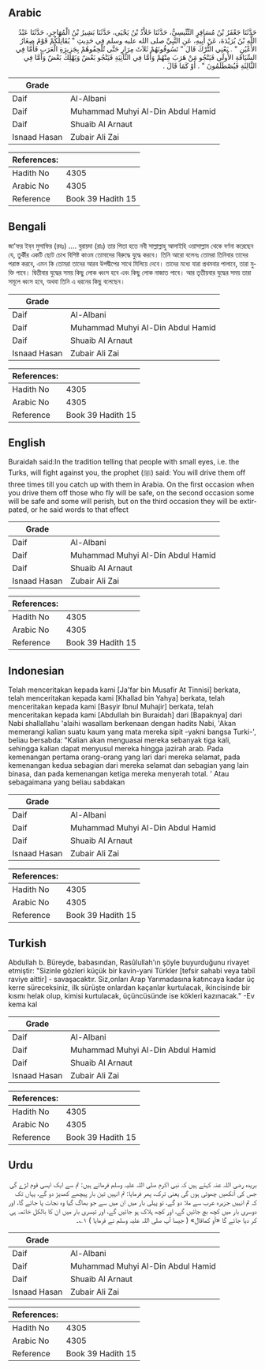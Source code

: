 ## Arabic


<div dir="rtl" lang="ar" style={{fontSize:'larger',backgroundColor:'#f8f9fa',padding:20}}>
حَدَّثَنَا جَعْفَرُ بْنُ مُسَافِرٍ التِّنِّيسِيُّ، حَدَّثَنَا خَلاَّدُ بْنُ يَحْيَى، حَدَّثَنَا بَشِيرُ بْنُ الْمُهَاجِرِ، حَدَّثَنَا عَبْدُ اللَّهِ بْنُ بُرَيْدَةَ، عَنْ أَبِيهِ، عَنِ النَّبِيِّ صلى الله عليه وسلم فِي حَدِيثِ ‏"‏ يُقَاتِلُكُمْ قَوْمٌ صِغَارُ الأَعْيُنِ ‏"‏ ‏.‏ يَعْنِي التُّرْكَ قَالَ ‏"‏ تَسُوقُونَهُمْ ثَلاَثَ مِرَارٍ حَتَّى تُلْحِقُوهُمْ بِجَزِيرَةِ الْعَرَبِ فَأَمَّا فِي السِّيَاقَةِ الأُولَى فَيَنْجُو مَنْ هَرَبَ مِنْهُمْ وَأَمَّا فِي الثَّانِيَةِ فَيَنْجُو بَعْضٌ وَيَهْلِكُ بَعْضٌ وَأَمَّا فِي الثَّالِثَةِ فَيُصْطَلَمُونَ ‏"‏ ‏.‏ أَوْ كَمَا قَالَ ‏.‏
</div>
<div style={{backgroundColor:'#f8f9fa',padding:20, marginBottom: 10}}><table> <thead> <tr> <th>Grade</th> <th></th> </tr> </thead> <tbody> <tr><td>Daif</td><td>Al-Albani</td></tr><tr><td>Daif</td><td>Muhammad Muhyi Al-Din Abdul Hamid</td></tr><tr><td>Daif</td><td>Shuaib Al Arnaut</td></tr><tr><td>Isnaad Hasan</td><td>Zubair Ali Zai</td></tr></tbody></table><table> <thead> <tr> <th>References:</th> <th></th> </tr> </thead> <tbody><tr><td>Hadith No</td><td>4305</td></tr><tr><td>Arabic No</td><td>4305</td></tr><tr><td>Reference</td><td>Book 39 Hadith 15</td></tr></tbody></table></div>

## Bengali


<div dir="ltr" lang="bn" style={{fontSize:'larger',backgroundColor:'#f8f9fa',padding:20}}>
জা'ফর ইব্‌ন মুসাফির (রহঃ) .... বুরায়দা (রাঃ) তার পিতা হতে নবী সাল্লাল্লাহু আলাইহি ওয়াসাল্লাম থেকে বর্ণনা করেছেন যে, তুর্কীর একটি ছোট চোখ বিশিষ্ট কাওম তোমাদের বিরুদ্ধে যুদ্ধে করবে। তিনি আরো বলেনঃ তোমরা তিনিবার তাদের পরাস্ত করবে, এমন কি তোমরা তাদের আরব উপদ্বীপের সাথে মিলিয়ে দেবে। তাদের মধ্যে যারা প্রথমবার পালাবে, তারা মুক্তি পাবে। দ্বিতীবার যুদ্ধের সময় কিছু লোক ধ্বংস হবে এবং কিছু লোক নাজাত পাবে। আর তৃতীয়বার যুদ্ধের সময় তারা সমূলে ধ্বংস হবে, অথবা তিনি এ ধরনের কিছু বলেছেন।
</div>
<div style={{backgroundColor:'#f8f9fa',padding:20, marginBottom: 10}}><table> <thead> <tr> <th>Grade</th> <th></th> </tr> </thead> <tbody> <tr><td>Daif</td><td>Al-Albani</td></tr><tr><td>Daif</td><td>Muhammad Muhyi Al-Din Abdul Hamid</td></tr><tr><td>Daif</td><td>Shuaib Al Arnaut</td></tr><tr><td>Isnaad Hasan</td><td>Zubair Ali Zai</td></tr></tbody></table><table> <thead> <tr> <th>References:</th> <th></th> </tr> </thead> <tbody><tr><td>Hadith No</td><td>4305</td></tr><tr><td>Arabic No</td><td>4305</td></tr><tr><td>Reference</td><td>Book 39 Hadith 15</td></tr></tbody></table></div>

## English


<div dir="ltr" lang="en" style={{fontSize:'larger',backgroundColor:'#f8f9fa',padding:20}}>
Buraidah said:In the tradition telling that people with small eyes, i.e. the Turks, will fight against you, the prophet (ﷺ) said: You will drive them off three times till you catch up with them in Arabia. On the first occasion when you drive them off those who fly will be safe, on the second occasion some will be safe and some will perish, but on the third occasion they will be extirpated, or he said words to that effect
</div>
<div style={{backgroundColor:'#f8f9fa',padding:20, marginBottom: 10}}><table> <thead> <tr> <th>Grade</th> <th></th> </tr> </thead> <tbody> <tr><td>Daif</td><td>Al-Albani</td></tr><tr><td>Daif</td><td>Muhammad Muhyi Al-Din Abdul Hamid</td></tr><tr><td>Daif</td><td>Shuaib Al Arnaut</td></tr><tr><td>Isnaad Hasan</td><td>Zubair Ali Zai</td></tr></tbody></table><table> <thead> <tr> <th>References:</th> <th></th> </tr> </thead> <tbody><tr><td>Hadith No</td><td>4305</td></tr><tr><td>Arabic No</td><td>4305</td></tr><tr><td>Reference</td><td>Book 39 Hadith 15</td></tr></tbody></table></div>

## Indonesian


<div dir="ltr" lang="id" style={{fontSize:'larger',backgroundColor:'#f8f9fa',padding:20}}>
Telah menceritakan kepada kami [Ja'far bin Musafir At Tinnisi] berkata, telah menceritakan kepada kami [Khallad bin Yahya] berkata, telah menceritakan kepada kami [Basyir Ibnul Muhajir] berkata, telah menceritakan kepada kami [Abdullah bin Buraidah] dari [Bapaknya] dari Nabi shallallahu 'alaihi wasallam berkenaan dengan hadits Nabi, 'Akan memerangi kalian suatu kaum yang mata mereka sipit -yakni bangsa Turki-', beliau bersabda: "Kalian akan menguasai mereka sebanyak tiga kali, sehingga kalian dapat menyusul mereka hingga jazirah arab. Pada kemenangan pertama orang-orang yang lari dari mereka selamat, pada kemenangan kedua sebagian dari mereka selamat dan sebagian yang lain binasa, dan pada kemenangan ketiga mereka menyerah total. ' Atau sebagaimana yang beliau sabdakan
</div>
<div style={{backgroundColor:'#f8f9fa',padding:20, marginBottom: 10}}><table> <thead> <tr> <th>Grade</th> <th></th> </tr> </thead> <tbody> <tr><td>Daif</td><td>Al-Albani</td></tr><tr><td>Daif</td><td>Muhammad Muhyi Al-Din Abdul Hamid</td></tr><tr><td>Daif</td><td>Shuaib Al Arnaut</td></tr><tr><td>Isnaad Hasan</td><td>Zubair Ali Zai</td></tr></tbody></table><table> <thead> <tr> <th>References:</th> <th></th> </tr> </thead> <tbody><tr><td>Hadith No</td><td>4305</td></tr><tr><td>Arabic No</td><td>4305</td></tr><tr><td>Reference</td><td>Book 39 Hadith 15</td></tr></tbody></table></div>

## Turkish


<div dir="ltr" lang="tr" style={{fontSize:'larger',backgroundColor:'#f8f9fa',padding:20}}>
Abdullah b. Büreyde, babasından, Rasûlullah'ın şöyle buyurduğunu rivayet etmiştir: "Sizinle gözleri küçük bir kavin-yani Türkler [tefsir sahabi veya tabiî raviye aittir] - savaşacaktır. Siz,onları Arap Yarımadasına katıncaya kadar üç kerre süreceksiniz, ilk sürüşte onlardan kaçanlar kurtulacak, ikincisinde bir kısmı helak olup, kimisi kurtulacak, üçüncüsünde ise kökleri kazınacak." -Ev kema kal
</div>
<div style={{backgroundColor:'#f8f9fa',padding:20, marginBottom: 10}}><table> <thead> <tr> <th>Grade</th> <th></th> </tr> </thead> <tbody> <tr><td>Daif</td><td>Al-Albani</td></tr><tr><td>Daif</td><td>Muhammad Muhyi Al-Din Abdul Hamid</td></tr><tr><td>Daif</td><td>Shuaib Al Arnaut</td></tr><tr><td>Isnaad Hasan</td><td>Zubair Ali Zai</td></tr></tbody></table><table> <thead> <tr> <th>References:</th> <th></th> </tr> </thead> <tbody><tr><td>Hadith No</td><td>4305</td></tr><tr><td>Arabic No</td><td>4305</td></tr><tr><td>Reference</td><td>Book 39 Hadith 15</td></tr></tbody></table></div>

## Urdu


<div dir="rtl" lang="ur" style={{fontSize:'larger',backgroundColor:'#f8f9fa',padding:20}}>
بریدہ رضی اللہ عنہ کہتے ہیں کہ نبی اکرم صلی اللہ علیہ وسلم فرماتے ہیں: تم سے ایک ایسی قوم لڑے گی جس کی آنکھیں چھوٹی ہوں گی یعنی ترک، پھر فرمایا: تم انہیں تین بار پیچھے کھدیڑ دو گے، یہاں تک کہ تم انہیں جزیرہ عرب سے ملا دو گے، تو پہلی بار میں ان میں سے جو بھاگ گیا وہ نجات پا جائے گا، اور دوسری بار میں کچھ بچ جائیں گے، اور کچھ ہلاک ہو جائیں گے، اور تیسری بار میں ان کا بالکل خاتمہ ہی کر دیا جائے گا «أو کماقال» ( جیسا آپ صلی اللہ علیہ وسلم نے فرمایا ) ۱؎۔
</div>
<div style={{backgroundColor:'#f8f9fa',padding:20, marginBottom: 10}}><table> <thead> <tr> <th>Grade</th> <th></th> </tr> </thead> <tbody> <tr><td>Daif</td><td>Al-Albani</td></tr><tr><td>Daif</td><td>Muhammad Muhyi Al-Din Abdul Hamid</td></tr><tr><td>Daif</td><td>Shuaib Al Arnaut</td></tr><tr><td>Isnaad Hasan</td><td>Zubair Ali Zai</td></tr></tbody></table><table> <thead> <tr> <th>References:</th> <th></th> </tr> </thead> <tbody><tr><td>Hadith No</td><td>4305</td></tr><tr><td>Arabic No</td><td>4305</td></tr><tr><td>Reference</td><td>Book 39 Hadith 15</td></tr></tbody></table></div>
